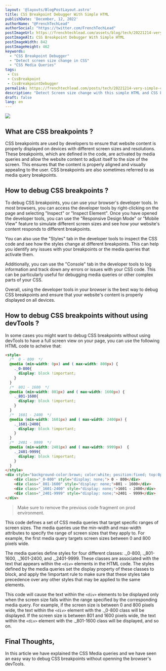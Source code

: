 ```yaml
---
layout: '@layouts/BlogPostLayout.astro'
title: CSS Breakpoint Debugger With Simple HTML
publishDate: 'December, 12, 2022'
authorName: "@FrenchTechLead"
authorSocial: "https://twitter.com/FrenchTechLead"
postImageUrl: https://frenchtechlead.com/assets/blog/tech/20221214-very-simple-css-breakpoint-debugger/0.png
postImageAlt: CSS Breakpoint Debugger With Simple HTML
postImageWidth: 842
postImageHeight: 462
keywords:
  - "CSS Breakpoint Debugger"
  - "Detect screen size change in CSS"
  - "CSS Media Queries"
tags:
 - Css
 - CssBreakpoint
 - CssBreakpointDebugger
permalink: https://frenchtechlead.com/posts/tech/20221214-very-simple-css-breakpoint-debugger/
description: "Detect Screen size change with this simple HTML and CSS based breakpoint debugger"
draft: false
lang: en
---
```


<Image src={img0} t='CSS Breakpoint Debugger With Simple HTML' solo={true}/>

## What are CSS breakpoints ?
CSS breakpoints are used by developers to ensure that website content is properly displayed on devices with different screen sizes and resolutions. These breakpoints, which are defined in the code, are activated by media queries and allow the website content to adjust itself to the size of the screen. This ensures that the content is properly aligned and visually appealing to the user. CSS breakpoints are also sometimes referred to as media query breakpoints.

<Separator/>

## How to debug CSS breakpoints ?

To debug CSS breakpoints, you can use your browser's developer tools. In most browsers, you can access the developer tools by right-clicking on the page and selecting "Inspect" or "Inspect Element". Once you have opened the developer tools, you can use the "Responsive Design Mode" or "Mobile View" feature to simulate different screen sizes and see how your website's content responds to different breakpoints.

You can also use the "Styles" tab in the developer tools to inspect the CSS code and see how the styles change at different breakpoints. This can help you identify any issues with your breakpoints or the media queries that activate them.

Additionally, you can use the "Console" tab in the developer tools to log information and track down any errors or issues with your CSS code. This can be particularly useful for debugging media queries or other complex parts of your CSS.

Overall, using the developer tools in your browser is the best way to debug CSS breakpoints and ensure that your website's content is properly displayed on all devices.

<Separator/>

## How to debug CSS breakpoints without using devTools ?

In some cases you might want to debug CSS breakpoints without using devTools to have a full screen view on your page, you can use the following HTML code to acheive that:
```html
<style>
  /*  0 - 800  */
  @media (min-width: 0px) and ( max-width: 800px) {
    ._0-800{
      display: block !important;
    }
  }
  /*  801 - 1600  */
  @media (min-width: 801px) and ( max-width: 1600px) {
    ._801-1600{
      display: block !important;
    }
  }
  /*  1601 - 2400  */
  @media (min-width: 1601px) and ( max-width: 2400px) {
    ._1601-2400{
      display: block !important;
    }
  }
  /*  2401 - 9999  */
  @media (min-width: 2401px) and ( max-width: 9999px)  {
    ._2401-9999{
      display: block !important;
    }
  }
</style>
<div style="background-color:brown; color:white; position:fixed; top:0px; font-size:3rem;">
    <div class="_0-800" style="display: none;"> 0 - 800</div>
    <div class="_801-1600" style="display: none;">801 - 1600</div>
    <div class="_1601-2400" style="display: none;">1601 - 2400</div>
    <div class="_2401-9999" style="display: none;">2401 - 9999</div>
</div>
```
> Make sure to remove the previous code fragment on prod environment.

This code defines a set of CSS media queries that target specific ranges of screen sizes. The media queries use the min-width and max-width attributes to specify the range of screen sizes that they apply to. For example, the first media query targets screen sizes between 0 and 800 pixels wide.

The media queries define styles for four different classes: ._0-800, ._801-1600, ._1601-2400, and ._2401-9999. These classes are associated with the text that appears within the `<div>` elements in the HTML code. The styles defined by the media queries set the display property of these classes to block, and apply the !important rule to make sure that these styles take precedence over any other styles that may be applied to the same elements.

This code will cause the text within the `<div>` elements to be displayed only when the screen size falls within the range specified by the corresponding media query. For example, if the screen size is between 0 and 800 pixels wide, the text within the `<div>` element with the ._0-800 class will be displayed. If the screen size is between 801 and 1600 pixels wide, the text within the `<div>` element with the ._801-1600 class will be displayed, and so on.

<Separator/>

## Final Thoughts,
In this article we have explained the CSS Media queries and we have seen an easy way to debug CSS breakpoints without openning the browser's devTools.